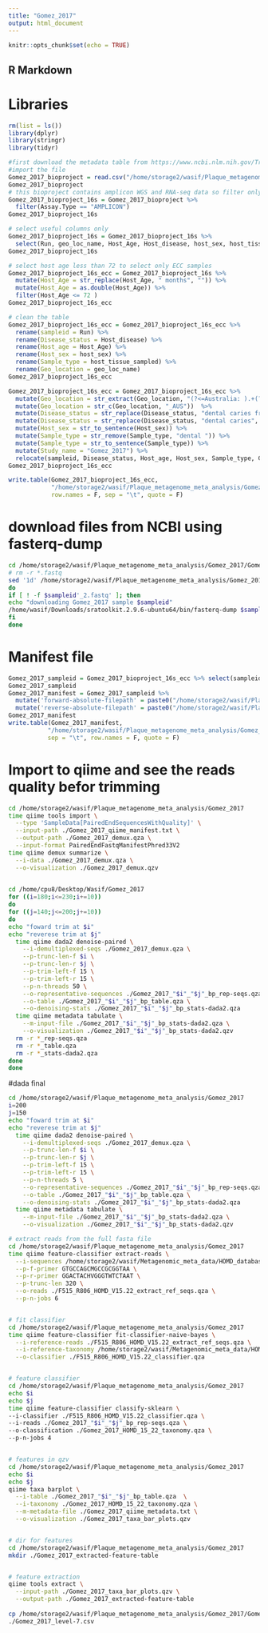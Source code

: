 ```yaml
---
title: "Gomez_2017"
output: html_document
---
```


```r
knitr::opts_chunk$set(echo = TRUE)
```

## R Markdown
# Libraries
```r
rm(list = ls())
library(dplyr)
library(stringr)
library(tidyr)
```
```r
#first download the metadata table from https://www.ncbi.nlm.nih.gov/Traces/study/?acc=PRJNA383868&o=acc_s%3Aa
#import the file
Gomez_2017_bioproject = read.csv("/home/storage2/wasif/Plaque_metagenome_meta_analysis/Gomez_2017/PRJNA383868_SraRunTable.txt")
Gomez_2017_bioproject
# this bioproject contains amplicon WGS and RNA-seq data so filter only amplicon data (Assay.Type)
Gomez_2017_bioproject_16s = Gomez_2017_bioproject %>% 
  filter(Assay.Type == "AMPLICON")
Gomez_2017_bioproject_16s

# select useful columns only
Gomez_2017_bioproject_16s = Gomez_2017_bioproject_16s %>% 
  select(Run, geo_loc_name, Host_Age, Host_disease, host_sex, host_tissue_sampled)
Gomez_2017_bioproject_16s

# select host age less than 72 to select only ECC samples
Gomez_2017_bioproject_16s_ecc = Gomez_2017_bioproject_16s %>% 
  mutate(Host_Age = str_replace(Host_Age, " months", "")) %>% 
  mutate(Host_Age = as.double(Host_Age)) %>% 
  filter(Host_Age <= 72 )
Gomez_2017_bioproject_16s_ecc

# clean the table
Gomez_2017_bioproject_16s_ecc = Gomez_2017_bioproject_16s_ecc %>% 
  rename(sampleid = Run) %>%
  rename(Disease_status = Host_disease) %>% 
  rename(Host_age = Host_Age) %>% 
  rename(Host_sex = host_sex) %>% 
  rename(Sample_type = host_tissue_sampled) %>% 
  rename(Geo_location = geo_loc_name)
Gomez_2017_bioproject_16s_ecc

Gomez_2017_bioproject_16s_ecc = Gomez_2017_bioproject_16s_ecc %>% 
  mutate(Geo_location = str_extract(Geo_location, "(?<=Australia: ).+(?=\\\\)")) %>% 
  mutate(Geo_location = str_c(Geo_location, "_AUS"))  %>%
  mutate(Disease_status = str_replace(Disease_status, "dental caries free", "CF")) %>%
  mutate(Disease_status = str_replace(Disease_status, "dental caries", "ECC")) %>% 
  mutate(Host_sex = str_to_sentence(Host_sex)) %>% 
  mutate(Sample_type = str_remove(Sample_type, "dental ")) %>% 
  mutate(Sample_type = str_to_sentence(Sample_type)) %>% 
  mutate(Study_name = "Gomez_2017") %>%
  relocate(sampleid, Disease_status, Host_age, Host_sex, Sample_type, Geo_location, Study_name)
Gomez_2017_bioproject_16s_ecc

write.table(Gomez_2017_bioproject_16s_ecc,
            "/home/storage2/wasif/Plaque_metagenome_meta_analysis/Gomez_2017/Gomez_2017_qiime_metadata.txt",
            row.names = F, sep = "\t", quote = F)
```


# download files from NCBI using fasterq-dump
```bash
cd /home/storage2/wasif/Plaque_metagenome_meta_analysis/Gomez_2017/Gomez_2017_raw_fastq
# rm -r *.fastq
sed '1d' /home/storage2/wasif/Plaque_metagenome_meta_analysis/Gomez_2017/Gomez_2017_qiime_metadata.txt | while read sampleid EverythingElseInTheLine;
do
if [ ! -f $sampleid'_2.fastq' ]; then
echo "downloading Gomez_2017 sample $sampleid" 
/home/wasif/Downloads/sratoolkit.2.9.6-ubuntu64/bin/fasterq-dump $sampleid --split-files;
fi
done

```

# Manifest file
```r
Gomez_2017_sampleid = Gomez_2017_bioproject_16s_ecc %>% select(sampleid)
Gomez_2017_sampleid
Gomez_2017_manifest = Gomez_2017_sampleid %>% 
  mutate('forward-absolute-filepath' = paste0("/home/storage2/wasif/Plaque_metagenome_meta_analysis/Gomez_2017/Gomez_2017_raw_fastq/", sampleid, "_1.fastq") ) %>% 
  mutate('reverse-absolute-filepath' = paste0("/home/storage2/wasif/Plaque_metagenome_meta_analysis/Gomez_2017/Gomez_2017_raw_fastq/", sampleid, "_2.fastq") )
Gomez_2017_manifest
write.table(Gomez_2017_manifest,
           "/home/storage2/wasif/Plaque_metagenome_meta_analysis/Gomez_2017/Gomez_2017_qiime_manifest.txt",
           sep = "\t", row.names = F, quote = F)
```

# Import to qiime and see the reads quality befor trimming
```bash
cd /home/storage2/wasif/Plaque_metagenome_meta_analysis/Gomez_2017
time qiime tools import \
  --type 'SampleData[PairedEndSequencesWithQuality]' \
  --input-path ./Gomez_2017_qiime_manifest.txt \
  --output-path ./Gomez_2017_demux.qza \
  --input-format PairedEndFastqManifestPhred33V2
time qiime demux summarize \
  --i-data ./Gomez_2017_demux.qza \
  --o-visualization ./Gomez_2017_demux.qzv
  
```


```bash
cd /home/cpu8/Desktop/Wasif/Gomez_2017
for ((i=180;i<=230;i+=10))
do
for ((j=140;j<=200;j+=10))
do
echo "foward trim at $i"
echo "reverese trim at $j"
  time qiime dada2 denoise-paired \
    --i-demultiplexed-seqs ./Gomez_2017_demux.qza \
    --p-trunc-len-f $i \
    --p-trunc-len-r $j \
    --p-trim-left-f 15 \
    --p-trim-left-r 15 \
    --p-n-threads 50 \
    --o-representative-sequences ./Gomez_2017_"$i"_"$j"_bp_rep-seqs.qza \
    --o-table ./Gomez_2017_"$i"_"$j"_bp_table.qza \
    --o-denoising-stats ./Gomez_2017_"$i"_"$j"_bp_stats-dada2.qza
  time qiime metadata tabulate \
    --m-input-file ./Gomez_2017_"$i"_"$j"_bp_stats-dada2.qza \
    --o-visualization ./Gomez_2017_"$i"_"$j"_bp_stats-dada2.qzv
  rm -r *_rep-seqs.qza
  rm -r *_table.qza
  rm -r *_stats-dada2.qza
done
done

```

#dada final
```bash
cd /home/storage2/wasif/Plaque_metagenome_meta_analysis/Gomez_2017
i=200
j=150
echo "foward trim at $i"
echo "reverese trim at $j"
  time qiime dada2 denoise-paired \
    --i-demultiplexed-seqs ./Gomez_2017_demux.qza \
    --p-trunc-len-f $i \
    --p-trunc-len-r $j \
    --p-trim-left-f 15 \
    --p-trim-left-r 15 \
    --p-n-threads 5 \
    --o-representative-sequences ./Gomez_2017_"$i"_"$j"_bp_rep-seqs.qza \
    --o-table ./Gomez_2017_"$i"_"$j"_bp_table.qza \
    --o-denoising-stats ./Gomez_2017_"$i"_"$j"_bp_stats-dada2.qza
  time qiime metadata tabulate \
    --m-input-file ./Gomez_2017_"$i"_"$j"_bp_stats-dada2.qza \
    --o-visualization ./Gomez_2017_"$i"_"$j"_bp_stats-dada2.qzv

```


```bash
# extract reads from the full fasta file
cd /home/storage2/wasif/Plaque_metagenome_meta_analysis/Gomez_2017
time qiime feature-classifier extract-reads \
  --i-sequences /home/storage2/wasif/Metagenomic_meta_data/HOMD_database/HOMD_v1522/HOMD_16S_rRNA_RefSeq_V15.22.fasta.qza \
  --p-f-primer GTGCCAGCMGCCGCGGTAA \
  --p-r-primer GGACTACHVGGGTWTCTAAT \
  --p-trunc-len 320 \
  --o-reads ./F515_R806_HOMD_V15.22_extract_ref_seqs.qza \
  --p-n-jobs 6


# fit classifier
cd /home/storage2/wasif/Plaque_metagenome_meta_analysis/Gomez_2017
time qiime feature-classifier fit-classifier-naive-bayes \
  --i-reference-reads ./F515_R806_HOMD_V15.22_extract_ref_seqs.qza \
  --i-reference-taxonomy /home/storage2/wasif/Metagenomic_meta_data/HOMD_database/HOMD_v1522/HOMD_16S_rRNA_RefSeq_V15.22.qiime_g_s_combined.taxonomy.qza \
  --o-classifier ./F515_R806_HOMD_V15.22_classifier.qza


# feature classifier
cd /home/storage2/wasif/Plaque_metagenome_meta_analysis/Gomez_2017
echo $i
echo $j
time qiime feature-classifier classify-sklearn \
--i-classifier ./F515_R806_HOMD_V15.22_classifier.qza \
--i-reads ./Gomez_2017_"$i"_"$j"_bp_rep-seqs.qza \
--o-classification ./Gomez_2017_HOMD_15_22_taxonomy.qza \
--p-n-jobs 4


# features in qzv
cd /home/storage2/wasif/Plaque_metagenome_meta_analysis/Gomez_2017
echo $i
echo $j
qiime taxa barplot \
  --i-table ./Gomez_2017_"$i"_"$j"_bp_table.qza  \
  --i-taxonomy ./Gomez_2017_HOMD_15_22_taxonomy.qza \
  --m-metadata-file ./Gomez_2017_qiime_metadata.txt \
  --o-visualization ./Gomez_2017_taxa_bar_plots.qzv


# dir for features
cd /home/storage2/wasif/Plaque_metagenome_meta_analysis/Gomez_2017
mkdir ./Gomez_2017_extracted-feature-table


# feature extraction
qiime tools extract \
  --input-path ./Gomez_2017_taxa_bar_plots.qzv \
  --output-path ./Gomez_2017_extracted-feature-table
  
cp /home/storage2/wasif/Plaque_metagenome_meta_analysis/Gomez_2017/Gomez_2017_extracted-feature-table/ed896860-02bc-48ef-9a68-54f0695d5071/data/level-7.csv \
./Gomez_2017_level-7.csv
```

